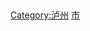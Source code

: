 [[Category:泸州|Category:泸州]]
[[Category:四川各市州行政区划|市]]
{{catmore|泸州市|四川省泸州市}}
<br>{{hideh
|Head = 泸州各区县所辖乡镇与街道
|FrameStyle   = border:solid 1px #0000ff;
|HeadStyle    = text-align:left;background:transparent;
|ContentStyle = background: #FFFFE0;
}}
{{edit|Template:泸州市江阳区行政区划}}{{泸州市江阳区行政区划}}
{{edit|Template:泸州市纳溪区行政区划}}{{泸州市纳溪区行政区划}}
{{edit|Template:泸州市龙马潭区行政区划}}{{泸州市龙马潭区行政区划}}
{{edit|Template:泸县行政区划}}{{泸县行政区划}}
{{edit|Template:合江县行政区划}}{{合江县行政区划}}
{{edit|Template:叙永县行政区划}}{{叙永县行政区划}}
{{edit|Template:古蔺县行政区划}}{{古蔺县行政区划}}
{{hidef}}